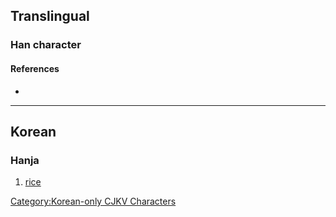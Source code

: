 {{character info/new}}
==Translingual==

===Han character===
{{Han char|rn=5|rad=乙|as=06|sn=7|four=90717|canj=FDN|ids=⿱米乙}}

====References====
* {{Han ref|kx=0084.161|dkj=|dj=|hdz=|uh=3418|ud=13336|bh=|bd=}}

----

==Korean==

===Hanja===
{{ko-hanja|hangeul=쌀|rv=ssal|mr=ssal|y=ssal}}

# [[rice]]

[[Category:Korean-only CJKV Characters]]